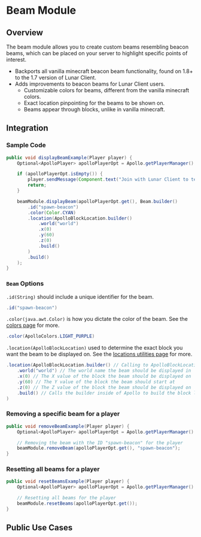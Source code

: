 # Beam Module

## Overview

The beam module allows you to create custom beams resembling beacon beams, which can be placed on your server to highlight specific points of interest.

* Backports all vanilla minecraft beacon beam functionality, found on 1.8+ to the 1.7 version of Lunar Client.
* Adds improvements to beacon beams for Lunar Client users.
  * Customizable colors for beams, different from the vanilla minecraft colors.
  * Exact location pinpointing for the beams to be shown on.
  * Beams appear through blocks, unlike in vanilla minecraft.

## Integration

### Sample Code

```java
public void displayBeamExample(Player player) {
    Optional<ApolloPlayer> apolloPlayerOpt = Apollo.getPlayerManager().getPlayer(player.getUniqueId());

    if (apolloPlayerOpt.isEmpty()) {
        player.sendMessage(Component.text("Join with Lunar Client to test this feature!"));
        return;
    }

    beamModule.displayBeam(apolloPlayerOpt.get(), Beam.builder()
        .id("spawn-beacon")
        .color(Color.CYAN)
        .location(ApolloBlockLocation.builder()
            .world("world")
            .x(0)
            .y(60)
            .z(0)
            .build()
        )
        .build()
    );
}
```

### `Beam` Options

`.id(String)` should include a unique identifier for the beam.
```java
.id("spawn-beacon")
```

`.color(java.awt.Color)` is how you dictate the color of the beam. See the [colors page](/apollo/developers/utilities/colors) for more.
```java
.color(ApolloColors.LIGHT_PURPLE)
```

<!-- insert screenshot of light purple beam -->

`.location(ApolloBlockLocation)` used to determine the exact block you want the beam to be displayed on. See the [locations utilities page](/apollo/developers/utilities/locations) for more.
```java
.location(ApolloBlockLocation.builder() // Calling to ApolloBlockLocation
    .world("world") // The world name the beam should be displayed in
    .x(0) // The X value of the block the beam should be displayed on
    .y(60) // The Y value of the block the beam should start at
    .z(0) // The Z value of the block the beam should be displayed on
    .build() // Calls the builder inside of Apollo to build the block location
)
```

### Removing a specific beam for a player

```java
public void removeBeamExample(Player player) {
    Optional<ApolloPlayer> apolloPlayerOpt = Apollo.getPlayerManager().getPlayer(player.getUniqueId());

    // Removing the beam with the ID "spawn-beacon" for the player
    beamModule.removeBeam(apolloPlayerOpt.get(), "spawn-beacon");
}
```

### Resetting all beams for a player

```java
public void resetBeamsExample(Player player) {
    Optional<ApolloPlayer> apolloPlayerOpt = Apollo.getPlayerManager().getPlayer(player.getUniqueId());

    // Resetting all beams for the player
    beamModule.resetBeams(apolloPlayerOpt.get());
}
```

## Public Use Cases

<!-- add public use cases -->
